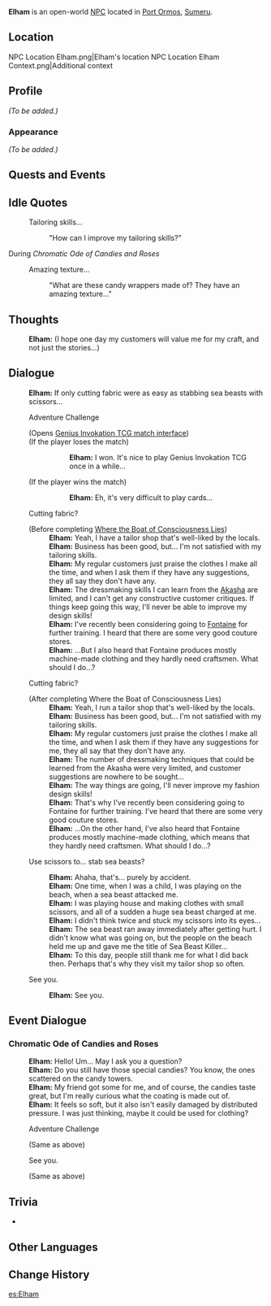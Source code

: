 {{Meta
<!-- Remove this template after adding the missing info -->
|missing_NPC_profile  = yes
}}
{{Character Infobox
|type             = Open-World NPC <!-- NPC, Quest NPC, or Event NPC -->
|image            = NPC Elham.png
|realname         = <!-- Optional, if different from in-game name -->
|deceased         = <!-- Past (for deceased prior to events of the game) or free response -->
|region           = Sumeru
|location         = Sumeru
|affiliation      = 
|title            = Tailor

|ancestry         = <!-- Clan/family -->
|father           = 
|mother           = 
|spouse           = 
|sibling          = 
|child            = 
|relative         = 

|voiceEN          = 
|voiceCN          = 
|voiceJP          = 
|dialoguereward   = 
}}
'''Elham''' is an open-world [[NPC]] located in [[Port Ormos]], [[Sumeru]].

==Location==
<gallery>
NPC Location Elham.png|Elham's location
NPC Location Elham Context.png|Additional context
</gallery>

==Profile==
<!-- Detailed story/lore information goes here. -->
''(To be added.)''

===Appearance===
<!-- Keep appearance section short and concise. Limit to 2 paragraphs with 3-4 sentences each. -->
''(To be added.)''

==Quests and Events==
{{Quests and Events}}

==Idle Quotes==
{{Dialogue Start}}
: {{DIcon|Idle}} Tailoring skills...
:: {{A|VO Elham 01.ogg}} "How can I improve my tailoring skills?"
{{Dialogue End}}

;During ''Chromatic Ode of Candies and Roses''
{{Dialogue Start}}
:{{DIcon|Idle}} Amazing texture...
::{{A|VO Elham Chromatic Ode of Candies and Roses 01.ogg}} "What are these candy wrappers made of? They have an amazing texture..."
{{Dialogue End}}

==Thoughts==
{{All Schemes to Know Explanation|name=Elham}}
{{Dialogue Start}}
:{{A|VO Elham All Schemes to Know 01.ogg}} '''Elham:''' (I hope one day my customers will value me for my craft, and not just the stories...)
{{Dialogue End}}

==Dialogue==
{{Dialogue Start}}
:'''Elham:''' If only cutting fabric were as easy as stabbing sea beasts with scissors...
:{{DIcon|TCG}} Adventure Challenge
:;(Opens [[Genius Invokation TCG/Stage/Elham/Remnant Sea Creatures|Genius Invokation TCG match interface]])
:;(If the player loses the match)
:::'''Elham:''' I won. It's nice to play Genius Invokation TCG once in a while...
:;(If the player wins the match)
:::'''Elham:''' Eh, it's very difficult to play cards...
:{{DIcon}} Cutting fabric?
:;(Before completing [[Where the Boat of Consciousness Lies]])
::'''Elham:''' Yeah, I have a tailor shop that's well-liked by the locals.
::'''Elham:''' Business has been good, but... I'm not satisfied with my tailoring skills.
::'''Elham:''' My regular customers just praise the clothes I make all the time, and when I ask them if they have any suggestions, they all say they don't have any.
::'''Elham:''' The dressmaking skills I can learn from the [[Akasha System|Akasha]] are limited, and I can't get any constructive customer critiques. If things keep going this way, I'll never be able to improve my design skills!
::'''Elham:''' I've recently been considering going to [[Fontaine]] for further training. I heard that there are some very good couture stores.
::'''Elham:''' ...But I also heard that Fontaine produces mostly machine-made clothing and they hardly need craftsmen. What should I do...?
:{{DIcon}} Cutting fabric?
:;(After completing Where the Boat of Consciousness Lies)
::'''Elham:''' Yeah, I run a tailor shop that's well-liked by the locals.
::'''Elham:''' Business has been good, but... I'm not satisfied with my tailoring skills.
::'''Elham:''' My regular customers just praise the clothes I make all the time, and when I ask them if they have any suggestions for me, they all say that they don't have any.
::'''Elham:''' The number of dressmaking techniques that could be learned from the Akasha were very limited, and customer suggestions are nowhere to be sought...
::'''Elham:''' The way things are going, I'll never improve my fashion design skills!
::'''Elham:''' That's why I've recently been considering going to Fontaine for further training. I've heard that there are some very good couture stores.
::'''Elham:''' ...On the other hand, I've also heard that Fontaine produces mostly machine-made clothing, which means that they hardly need craftsmen. What should I do...?
:{{DIcon}} Use scissors to... stab sea beasts?
::'''Elham:''' Ahaha, that's... purely by accident.
::'''Elham:''' One time, when I was a child, I was playing on the beach, when a sea beast attacked me.
::'''Elham:''' I was playing house and making clothes with small scissors, and all of a sudden a huge sea beast charged at me.
::'''Elham:''' I didn't think twice and stuck my scissors into its eyes...
::'''Elham:''' The sea beast ran away immediately after getting hurt. I didn't know what was going on, but the people on the beach held me up and gave me the title of Sea Beast Killer...
::'''Elham:''' To this day, people still thank me for what I did back then. Perhaps that's why they visit my tailor shop so often.
:{{DIcon}} See you.
::'''Elham:''' See you.
{{Dialogue End}}

==Event Dialogue==
===Chromatic Ode of Candies and Roses===
{{Dialogue Start}}
:'''Elham:''' Hello! Um... May I ask you a question?
:'''Elham:''' Do you still have those special candies? You know, the ones scattered on the candy towers.
:'''Elham:''' My friend got some for me, and of course, the candies taste great, but I'm really curious what the coating is made out of.
:'''Elham:''' It feels so soft, but it also isn't easily damaged by distributed pressure. I was just thinking, maybe it could be used for clothing?
:{{DIcon|TCG}} Adventure Challenge
:;(Same as above)
:{{DIcon}} See you.
:;(Same as above)
{{Dialogue End}}

==Trivia==
* {{Furnishing Mentions}}

==Other Languages==
{{Other Languages
|default_hidden = 1
|en      = Elham
|zhs     = 艾拉姆
|zhs_rm  = Àilāmǔ
|zht     = 艾拉姆
|zht_rm  = Àilāmǔ
|ja      = エルハーム
|ja_rm   = Eruhaamu
|ko      = 엘함
|es      = Elham
|fr      = Elham
|ru      = Эльхам
|th      = Elham
|vi      = Elham
|de      = Elham
|id      = Elham
|pt      = Elham
|tr      = Elham
|it      = Elham
}}

==Change History==
{{Change History|3.0}}
<!--
==References==
{{Reflist}}
-->

[[es:Elham]]